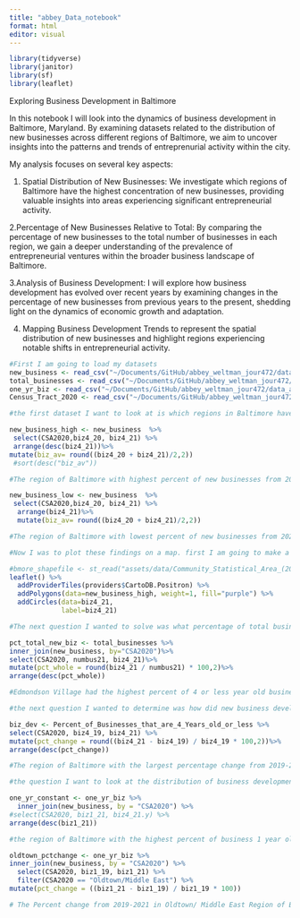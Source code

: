 ```yaml
---
title: "abbey_Data_notebook"
format: html
editor: visual
---
```


```r
library(tidyverse)
library(janitor)
library(sf)
library(leaflet)
```

Exploring Business Development in Baltimore

In this notebook I will look into the dynamics of business development in Baltimore, Maryland. By examining datasets related to the distribution of new businesses across different regions of Baltimore, we aim to uncover insights into the patterns and trends of entreprenurial activity within the city.

My analysis focuses on several key aspects:

1. Spatial Distribution of New Businesses: We investigate which regions of Baltimore have the highest concentration of new businesses, providing valuable insights into areas experiencing significant entrepreneurial activity.

2.Percentage of New Businesses Relative to Total: By comparing the percentage of new businesses to the total number of businesses in each region, we gain a deeper understanding of the prevalence of entrepreneurial ventures within the broader business landscape of Baltimore.

3.Analysis of Business Development: I will explore how business development has evolved over recent years by examining changes in the percentage of new businesses from previous years to the present, shedding light on the dynamics of economic growth and adaptation.

4. Mapping Business Development Trends to represent the spatial distribution of new businesses and highlight regions experiencing notable shifts in entrepreneurial activity.

```r
#First I am going to load my datasets 
new_business <- read_csv("~/Documents/GitHub/abbey_weltman_jour472/data_analysis/Percent_of_Businesses_that_are_4_Years_old_or_less.csv")
total_businesses <- read_csv("~/Documents/GitHub/abbey_weltman_jour472/data_analysis/Total_Number_of_Businesses.csv")
one_yr_biz <- read_csv("~/Documents/GitHub/abbey_weltman_jour472/data_analysis/Percent_of_Businesses_that_are_1_Year_old_or_less (1).csv")
Census_Tract_2020 <- read_csv("~/Documents/GitHub/abbey_weltman_jour472/data_analysis/Census_Tract_(2020)_to_Community_Statistical_Area_(2020).csv")

```
```r
#the first dataset I want to look at is which regions in Baltimore have the most buisness under 4 years old. I am going to use the average of two most recent years. 

new_business_high <- new_business  %>%
 select(CSA2020,biz4_20, biz4_21) %>%
 arrange(desc(biz4_21))%>%
mutate(biz_av= round((biz4_20 + biz4_21)/2,2)) 
 #sort(desc("biz_av"))

#The region of Baltimore with highest percent of new businesses from 2021 was Oldtown/Middle East. 

new_business_low <- new_business  %>%
 select(CSA2020,biz4_20, biz4_21) %>%
  arrange(biz4_21)%>%
  mutate(biz_av= round((biz4_20 + biz4_21)/2,2)) 

#The region of Baltimore with lowest percent of new businesses from 2021 was Westport/Mount Winans/Lakeland 

```


```r
#Now I was to plot these findings on a map. first I am going to make a dataset. That we can apply to the map with the parameters of the regions. 

#bmore_shapefile <- st_read("assets/data/Community_Statistical_Area_(2020).shp")
leaflet() %>%
  addProviderTiles(providers$CartoDB.Positron) %>%
  addPolygons(data=new_business_high, weight=1, fill="purple") %>%
  addCircles(data=biz4_21,
             label=biz4_21)

```

```r
#The next question I wanted to solve was what percentage of total businesses in a region of Baltimore are under 4 Years old. To determine this I will combine the total business table with the businessmen under 4 years old table to compare the percents of many business in the area are relatively new. 

pct_total_new_biz <- total_businesses %>%
inner_join(new_business, by="CSA2020")%>%
select(CSA2020, numbus21, biz4_21)%>%
mutate(pct_whole = round(biz4_21 / numbus21) * 100,2)%>%
arrange(desc(pct_whole))

#Edmondson Village had the highest percent of 4 or less year old businesses out of the regions total amount of businesses. The percent of new businesses out of the total is about 55.5% 

```

```r
#the next question I wanted to determine was how did new business development grow from 2019-2021. I will determine this by comparing the values of new business under 4 years old for the past three years and then determine the percent change. then I can filter to see which 10 regions had the highest change in percentage points. 

biz_dev <- Percent_of_Businesses_that_are_4_Years_old_or_less %>%
select(CSA2020, biz4_19, biz4_21) %>%
mutate(pct_change = round((biz4_21 - biz4_19) / biz4_19 * 100,2))%>%
arrange(desc(pct_change))

#The region of Baltimore with the largest percentage change from 2019-2021 in business development is Dickeyville/Franklintown with a percent change of 112%. 

```

```r
#the question I want to look at the distribution of business development in Baltimore on a map visual. To do this I am going to select the top 10 regions of Baltimore that had the highest percent of business under 4 years old and plot them on a map. 

one_yr_constant <- one_yr_biz %>%
  inner_join(new_business, by = "CSA2020") %>%
#select(CSA2020, biz1_21, biz4_21.y) %>%
arrange(desc(biz1_21))

#the region of Baltimore with the highest percent of business 1 year old or less is  Oldtown/Middle East this is consistent with what I saw in the the 4 years or less data. So there are consistently experiencing rapid business development over the past 4 years so now I want to see the percent change of just Oldtown/Middle East in the past couple years. 

oldtown_pctchange <- one_yr_biz %>%
inner_join(new_business, by = "CSA2020") %>%
  select(CSA2020, biz1_19, biz1_21) %>%
  filter(CSA2020 == "Oldtown/Middle East") %>%
mutate(pct_change = ((biz1_21 - biz1_19) / biz1_19 * 100))

# The Percent change from 2019-2021 in Oldtown/ Middle East Region of Baltimore was -56%. This likely due to the pandemic. 

```

